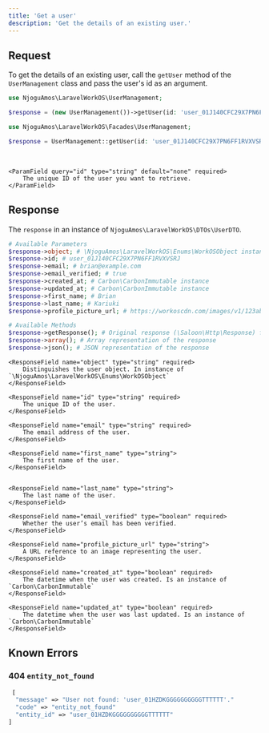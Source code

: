 ```yaml
---
title: 'Get a user'
description: 'Get the details of an existing user.'
---
```


## Request

To get the details of an existing user, call the `getUser` method of the `UserManagement` class and pass the user's id as an argument.

<CodeGroup>

```php New Class
use NjoguAmos\LaravelWorkOS\UserManagement;

$response = (new UserManagement())->getUser(id: 'user_01J140CFC29X7PN6FF1RVXVSRJ');
```

```php Facade
use NjoguAmos\LaravelWorkOS\Facades\UserManagement;

$response = UserManagement::getUser(id: 'user_01J140CFC29X7PN6FF1RVXVSRJ');
```
 </CodeGroup>

<br/>

<Accordion title="Parameters">

    <ParamField query="id" type="string" default="none" required>
        The unique ID of the user you want to retrieve.
    </ParamField>

</Accordion>

## Response

The `response` in an instance of `NjoguAmos\LaravelWorkOS\DTOs\UserDTO`.

```php
# Available Parameters
$response->object; # \NjoguAmos\LaravelWorkOS\Enums\WorkOSObject instance
$response->id; # user_01J140CFC29X7PN6FF1RVXVSRJ
$response->email; # brian@example.com
$response->email_verified; # true
$response->created_at; # Carbon\CarbonImmutable instance
$response->updated_at; # Carbon\CarbonImmutable instance
$response->first_name; # Brian
$response->last_name; # Kariuki
$response->profile_picture_url; # https://workoscdn.com/images/v1/123abc

# Available Methods
$response->getResponse(); # Original response (\Saloon\Http\Response) for debugging ONLY!
$response->array(); # Array representation of the response
$response->json(); # JSON representation of the response
```

<Accordion title="Response Parameters">

    <ResponseField name="object" type="string" required>
        Distinguishes the user object. In instance of `\NjoguAmos\LaravelWorkOS\Enums\WorkOSObject`
    </ResponseField>

    <ResponseField name="id" type="string" required>
        The unique ID of the user.
    </ResponseField>

    <ResponseField name="email" type="string" required>
        The email address of the user.
    </ResponseField>

    <ResponseField name="first_name" type="string">
        The first name of the user.
    </ResponseField>


    <ResponseField name="last_name" type="string">
        The last name of the user.
    </ResponseField>

    <ResponseField name="email_verified" type="boolean" required>
        Whether the user’s email has been verified.
    </ResponseField>

    <ResponseField name="profile_picture_url" type="string">
        A URL reference to an image representing the user.
    </ResponseField>

    <ResponseField name="created_at" type="boolean" required>
        The datetime when the user was created. Is an instance of `Carbon\CarbonImmutable`
    </ResponseField>

    <ResponseField name="updated_at" type="boolean" required>
        The datetime when the user was last updated. Is an instance of `Carbon\CarbonImmutable`
    </ResponseField>

</Accordion>

## Known Errors

### 404 `entity_not_found`

```php
 [
  "message" => "User not found: 'user_01HZDKGGGGGGGGGGTTTTTT'."
  "code" => "entity_not_found"
  "entity_id" => "user_01HZDKGGGGGGGGGGTTTTTT"
]
```

